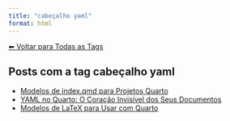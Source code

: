 ```yaml
---
title: "cabeçalho yaml"
format: html
---
```


[⬅ Voltar para Todas as Tags](../tags.qmd)

## Posts com a tag **cabeçalho yaml**

- [Modelos de index.qmd para Projetos Quarto](/posts/programacao/modelos-index-quarto.html)
- [YAML no Quarto: O Coração Invisível dos Seus Documentos](/posts/programacao/yaml-no-quarto.html)
- [Modelos de LaTeX para Usar com Quarto](/posts/programacao/modelos-latex-quarto.html)
